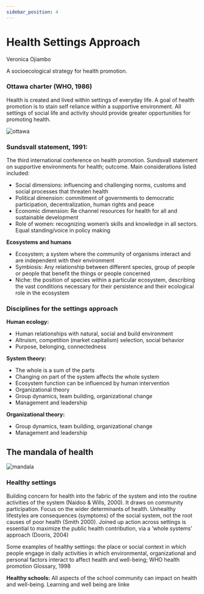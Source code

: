 ```yaml
---
sidebar_position: 4
---
```


# Health Settings Approach

Veronica Ojiambo

A socioecological strategy for health promotion.

### Ottawa charter (WHO, 1986)

Health is created and lived within settings of everyday
life. A goal of health promotion is to stain self reliance within a supportive
environment. All settings of social life and activity should provide greater
opportunities for promoting health.

<div style={{ display: 'flex', justifyContent: 'center' }}>
  <img src="https://i.imgur.com/gSKPQAx.png" alt="ottawa" />
</div>

### Sundsvall statement, 1991:

The third international conference on health promotion.
Sundsvall statement on supportive environments for health; outcome. Main
considerations listed included:

- Social dimensions: influencing and challenging norms, customs and social
  processes that threaten health
- Political dimension: commitment of governments to democratic participation,
  decentralization, human rights and peace
- Economic dimension: Re channel resources for health for all and sustainable
  development
- Role of women: recognizing women’s skills and knowledge in all sectors.
  Equal standing/voice in policy making

**Ecosystems and humans**

- Ecosystem; a system where the community of organisms interact and are
  independent with their environment
- Symbiosis: Any relationship between different species, group of people or
  people that benefit the things or people concerned
- Niche: the position of species within a particular ecosystem, describing the
  vast conditions necessary for their persistence and their ecological role in the
  ecosystem

### Disciplines for the settings approach

**Human ecology:**

- Human relationships with natural, social and build environment
- Altruism, competition (market capitalism) selection, social behavior
- Purpose, belonging, connectedness

**System theory:**

- The whole is a sum of the parts
- Changing on part of the system affects the whole system
- Ecosystem function can be influenced by human intervention
- Organizational theory
- Group dynamics, team building, organizational change
- Management and leadership

**Organizational theory:**

- Group dynamics, team building, organizational change
- Management and leadership

## The mandala of health

<div style={{ display: 'flex', justifyContent: 'center' }}>
  <img src="https://i.imgur.com/k5ankeX.png" alt="mandala" />
</div>

### Healthy settings

Building concern for health into the fabric of the system and into the
routine activities of the system (Naidoo & Wills, 2000). It draws on community
participation. Focus on the wider determinants of health. Unhealthy lifestyles are
consequences (symptoms) of the social system, not the root causes of poor health
(Smith 2000). Joined up action across settings is essential to maximize the public
health contribution, via a ‘whole systems’ approach (Dooris, 2004)

Some examples of healthy settings: the place or social context in which people
engage in daily activities in which environmental, organizational and personal factors
interact to affect health and well-being; WHO health promotion Glossary, 1998

**Healthy schools:** All aspects of the school community can impact on health and well-being. Learning and well being are linke
